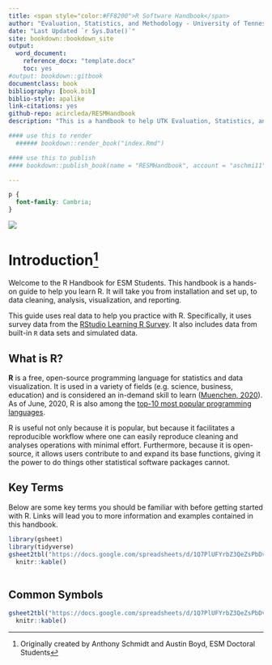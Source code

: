 ```yaml
--- 
title: <span style="color:#FF8200">R Software Handbook</span>
author: "Evaluation, Statistics, and Methodology - University of Tennessee, Knoxville"
date: "Last Updated `r Sys.Date()`"
site: bookdown::bookdown_site
output:
  word_document:
    reference_docx: "template.docx"
    toc: yes
#output: bookdown::gitbook
documentclass: book
bibliography: [book.bib]
biblio-style: apalike
link-citations: yes
github-repo: acircleda/RESMHandbook
description: "This is a handbook to help UTK Evaluation, Statistics, and Methodology students learn important R skills."

#### use this to render
  ###### bookdown::render_book("index.Rmd")

#### use this to publish
#### bookdown::publish_book(name = "RESMHandbook", account = "aschmi11", server = NULL, render = c("none", "local", "server"))

---
```



```css
p {
  font-family: Cambria;
}
```

![](https://raw.githubusercontent.com/acircleda/RESMHandbook/master/cover_image.jpg)

<!-- Uncomment when producing word file: -->

<!-- # Online Version {-} -->

<!-- To view the online, interactive version of this handbook, please visit [https://bookdown.org/aschmi11/RESMHandbook/](https://bookdown.org/aschmi11/RESMHandbook/). -->

# Introduction^[Originally created by Anthony Schmidt and Austin Boyd, ESM Doctoral Students] {-}


Welcome to the R Handbook for ESM Students. This handbook is a hands-on guide to help you learn R. It will take you from installation and set up, to data cleaning, analysis, visualization, and reporting.

<!-- Might modify this part if we include different data sets -->

This guide uses real data to help you practice with R. Specifically, it uses survey data from the [RStudio Learning R Survey](https://github.com/rstudio/learning-r-survey). It also includes data from built-in `R` data sets and simulated data.

## What is R? {-}

**R** is a free, open-source programming language for statistics and data visualization. It is used in a variety of fields (e.g. science, business, education) and is considered an in-demand skill to learn ([Muenchen, 2020](https://web.archive.org/web/20200416222014/https://r4stats.com/articles/popularity/)). As of June, 2020, R is also among the [top-10 most popular programming languages](https://www.tiobe.com/tiobe-index/).

R is useful not only because it is popular, but because it facilitates a reproducible workflow where one can easily reproduce cleaning and analyses operations with minimal effort. Furthermore, because it is open-source, it allows users contribute to and expand its base functions, giving it the power to do things other statistical software packages cannot.

## Key Terms {-}

Below are some key terms you should be familiar with before getting started with R. Links will lead you to more information and examples contained in this handbook.

<!-- https://link.springer.com/content/pdf/bbm%3A978-1-4419-1318-0%2F1.pdf -->

```r
library(gsheet)
library(tidyverse)
gsheet2tbl("https://docs.google.com/spreadsheets/d/1Q7PlUFYrbZ3QeZsPbDvOwjO3blH7QB6AnMMmAt4d7uc/edit#gid=1727694754") %>%
  knitr::kable()
  
```


## Common Symbols {-}

```r
gsheet2tbl("https://docs.google.com/spreadsheets/d/1Q7PlUFYrbZ3QeZsPbDvOwjO3blH7QB6AnMMmAt4d7uc/edit#gid=119314878") %>%
  knitr::kable()
```
 
  
